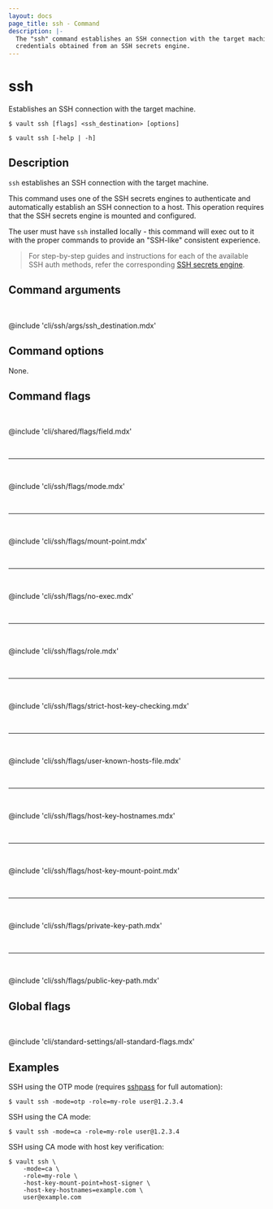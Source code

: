```yaml
---
layout: docs
page_title: ssh - Command
description: |-
  The "ssh" command establishes an SSH connection with the target machine using
  credentials obtained from an SSH secrets engine.
---
```


# ssh

Establishes an SSH connection with the target machine.

<CodeBlockConfig hideClipboard>

```shell-session
$ vault ssh [flags] <ssh_destination> [options]

$ vault ssh [-help | -h]
```

</CodeBlockConfig>

## Description

`ssh` establishes an SSH connection with the target machine.

This command uses one of the SSH secrets engines to authenticate and
automatically establish an SSH connection to a host. This operation requires
that the SSH secrets engine is mounted and configured.

The user must have `ssh` installed locally - this command will exec out to it
with the proper commands to provide an "SSH-like" consistent experience.

> For step-by-step guides and instructions for each of the available SSH
auth methods, refer the corresponding [SSH secrets
engine](/vault/docs/secrets/ssh).

## Command arguments

<br />

@include 'cli/ssh/args/ssh_destination.mdx'

## Command options

None.

## Command flags

<br />

@include 'cli/shared/flags/field.mdx'

<br /><hr /><br />

@include 'cli/ssh/flags/mode.mdx'

<br /><hr /><br />

@include 'cli/ssh/flags/mount-point.mdx'

<br /><hr /><br />

@include 'cli/ssh/flags/no-exec.mdx'

<br /><hr /><br />

@include 'cli/ssh/flags/role.mdx'

<br /><hr /><br />

@include 'cli/ssh/flags/strict-host-key-checking.mdx'

<br /><hr /><br />

@include 'cli/ssh/flags/user-known-hosts-file.mdx'

<br /><hr /><br />

@include 'cli/ssh/flags/host-key-hostnames.mdx'

<br /><hr /><br />

@include 'cli/ssh/flags/host-key-mount-point.mdx'

<br /><hr /><br />

@include 'cli/ssh/flags/private-key-path.mdx'

<br /><hr /><br />

@include 'cli/ssh/flags/public-key-path.mdx'

## Global flags

<br />

@include 'cli/standard-settings/all-standard-flags.mdx'

## Examples

SSH using the OTP mode (requires [sshpass](https://linux.die.net/man/1/sshpass)
for full automation):

```shell-session
$ vault ssh -mode=otp -role=my-role user@1.2.3.4
```

SSH using the CA mode:

```shell-session
$ vault ssh -mode=ca -role=my-role user@1.2.3.4
```

SSH using CA mode with host key verification:

```shell-session
$ vault ssh \
    -mode=ca \
    -role=my-role \
    -host-key-mount-point=host-signer \
    -host-key-hostnames=example.com \
    user@example.com
```